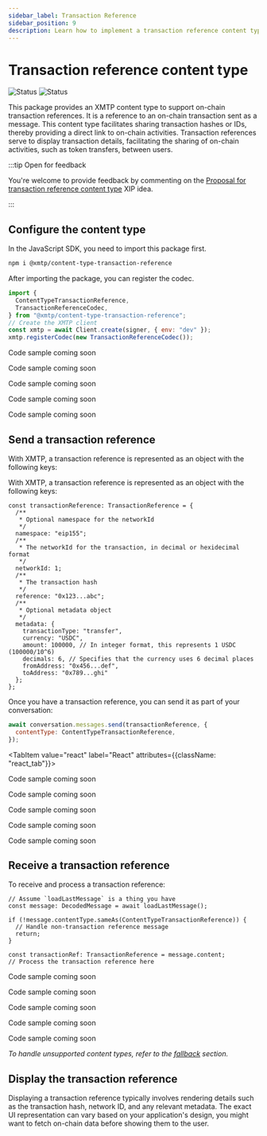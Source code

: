 ```yaml
---
sidebar_label: Transaction Reference
sidebar_position: 9
description: Learn how to implement a transaction reference content type
---
```



# Transaction reference content type

![Status](https://img.shields.io/badge/Content_type_status-Standards--track-yellow) ![Status](https://img.shields.io/badge/Reference_implementation_status-Beta-yellow)

This package provides an XMTP content type to support on-chain transaction references. It is a reference to an on-chain transaction sent as a message. This content type facilitates sharing transaction hashes or IDs, thereby providing a direct link to on-chain activities. Transaction references serve to display transaction details, facilitating the sharing of on-chain activities, such as token transfers, between users.

:::tip Open for feedback

You're welcome to provide feedback by commenting on the [Proposal for transaction reference content type](https://github.com/orgs/xmtp/discussions/37) XIP idea.

:::

## Configure the content type

<Tabs groupId="sdk-langs">
<TabItem value="js" label="JavaScript"  attributes={{className: "js_tab"}}>

In the JavaScript SDK, you need to import this package first.

```bash
npm i @xmtp/content-type-transaction-reference
```

After importing the package, you can register the codec.

```jsx
import {
  ContentTypeTransactionReference,
  TransactionReferenceCodec,
} from "@xmtp/content-type-transaction-reference";
// Create the XMTP client
const xmtp = await Client.create(signer, { env: "dev" });
xmtp.registerCodec(new TransactionReferenceCodec());
```

</TabItem>
<TabItem value="react" label="React"  attributes={{className: "react_tab"}}>

Code sample coming soon

</TabItem>
<TabItem value="kotlin" label="Kotlin"  attributes={{className: "kotlin_tab"}}>

Code sample coming soon

</TabItem>
<TabItem value="swift" label="Swift"  attributes={{className: "swift_tab"}}>

Code sample coming soon

</TabItem>
<TabItem value="dart" label="Dart"  attributes={{className: "dart_tab"}}>

Code sample coming soon

</TabItem>
<TabItem value="rn" label="React Native"  attributes={{className: "rn_tab"}}>

Code sample coming soon

</TabItem>
</Tabs>

## Send a transaction reference

With XMTP, a transaction reference is represented as an object with the following keys:

<Tabs groupId="sdk-langs">
<TabItem value="js" label="JavaScript"  attributes={{className: "js_tab"}}>

With XMTP, a transaction reference is represented as an object with the following keys:

```tsx
const transactionReference: TransactionReference = {
  /**
   * Optional namespace for the networkId
   */
  namespace: "eip155";
  /**
   * The networkId for the transaction, in decimal or hexidecimal format
   */
  networkId: 1;
  /**
   * The transaction hash
   */
  reference: "0x123...abc";
  /**
   * Optional metadata object
   */
  metadata: {
    transactionType: "transfer",
    currency: "USDC",
    amount: 100000, // In integer format, this represents 1 USDC (100000/10^6)
    decimals: 6, // Specifies that the currency uses 6 decimal places
    fromAddress: "0x456...def",
    toAddress: "0x789...ghi"
  };
};
```

Once you have a transaction reference, you can send it as part of your conversation:

```jsx
await conversation.messages.send(transactionReference, {
  contentType: ContentTypeTransactionReference,
});
```

</TabItem>

<TabItem value="react" label="React"  attributes={{className: "react_tab"}}>

Code sample coming soon

</TabItem>
<TabItem value="kotlin" label="Kotlin"  attributes={{className: "kotlin_tab"}}>

Code sample coming soon

</TabItem>
<TabItem value="swift" label="Swift"  attributes={{className: "swift_tab"}}>

Code sample coming soon

</TabItem>
<TabItem value="dart" label="Dart"  attributes={{className: "dart_tab"}}>

Code sample coming soon

</TabItem>
<TabItem value="rn" label="React Native"  attributes={{className: "rn_tab"}}>

Code sample coming soon

</TabItem>
</Tabs>

## Receive a transaction reference

To receive and process a transaction reference:

<Tabs groupId="sdk-langs">
<TabItem value="js" label="JavaScript"  attributes={{className: "js_tab"}}>

```tsx
// Assume `loadLastMessage` is a thing you have
const message: DecodedMessage = await loadLastMessage();

if (!message.contentType.sameAs(ContentTypeTransactionReference)) {
  // Handle non-transaction reference message
  return;
}

const transactionRef: TransactionReference = message.content;
// Process the transaction reference here
```

</TabItem>
<TabItem value="react" label="React"  attributes={{className: "react_tab"}}>

Code sample coming soon

</TabItem>
<TabItem value="swift" label="Swift"  attributes={{className: "swift_tab"}}>

Code sample coming soon

</TabItem>
<TabItem value="kotlin" label="Kotlin"  attributes={{className: "kotlin_tab"}}>

Code sample coming soon

</TabItem>
<TabItem value="dart" label="Dart"  attributes={{className: "dart_tab"}}>

Code sample coming soon

</TabItem>
<TabItem value="rn" label="React Native"  attributes={{className: "rn_tab"}}>

Code sample coming soon

</TabItem>
</Tabs>

_To handle unsupported content types, refer to the [fallback](/docs/build/messages/#handle-an-unsupported-content-type-error) section._

## Display the transaction reference

Displaying a transaction reference typically involves rendering details such as the transaction hash, network ID, and any relevant metadata. The exact UI representation can vary based on your application's design, you might want to fetch on-chain data before showing them to the user.
